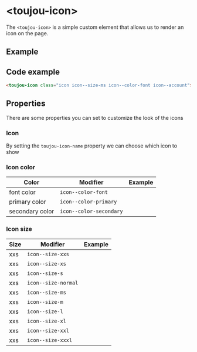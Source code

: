 <!-- Custom-MDX-Documentation.mdx -->

# &lt;toujou-icon&gt;

The `<toujou-icon>` is a simple custom element that allows us to render an icon on the page.

## Example
<toujou-icon class="icon icon--size-ms icon--color-font icon--account"></toujou-icon>

## Code example
```html
<toujou-icon class="icon icon--size-ms icon--color-font icon--account"></toujou-icon>
```

## Properties
There are some properties you can set to customize the look of the icons

### Icon
By setting the `toujou-icon-name` property we can choose which icon to show

### Icon color

| Color  | Modifier   | Example |
|---|---|:---:|
| font color | `icon--color-font`  | <toujou-icon class="icon icon--size-ms icon--color-font icon--account"></toujou-icon> |
| primary color | `icon--color-primary` | <toujou-icon class="icon icon--size-ms icon--color-primary icon--account"></toujou-icon> |
| secondary color | `icon--color-secondary` | <toujou-icon class="icon icon--size-ms icon--color-secondary icon--account"></toujou-icon> |

### Icon size

| Size  | Modifier   | Example |
|---|---|:---:|
| xxs | `icon--size-xxs`  | <toujou-icon class="icon icon--size-xxs icon--color-font icon--account"></toujou-icon> |
| xxs | `icon--size-xs`  | <toujou-icon class="icon icon--size-xs icon--color-font icon--account"></toujou-icon> |
| xxs | `icon--size-s`  | <toujou-icon class="icon icon--size-s icon--color-font icon--account"></toujou-icon> |
| xxs | `icon--size-normal`  | <toujou-icon class="icon icon--size-normal icon--color-font icon--account"></toujou-icon> |
| xxs | `icon--size-ms`  | <toujou-icon class="icon icon--size-ms icon--color-font icon--account"></toujou-icon> |
| xxs | `icon--size-m`  | <toujou-icon class="icon icon--size-m icon--color-font icon--account"></toujou-icon> |
| xxs | `icon--size-l`  | <toujou-icon class="icon icon--size-l icon--color-font icon--account"></toujou-icon> |
| xxs | `icon--size-xl`  | <toujou-icon class="icon icon--size-xl icon--color-font icon--account"></toujou-icon> |
| xxs | `icon--size-xxl`  | <toujou-icon class="icon icon--size-xxl icon--color-font icon--account"></toujou-icon> |
| xxs | `icon--size-xxxl`  | <toujou-icon class="icon icon--size-xxxl icon--color-font icon--account"></toujou-icon> |
